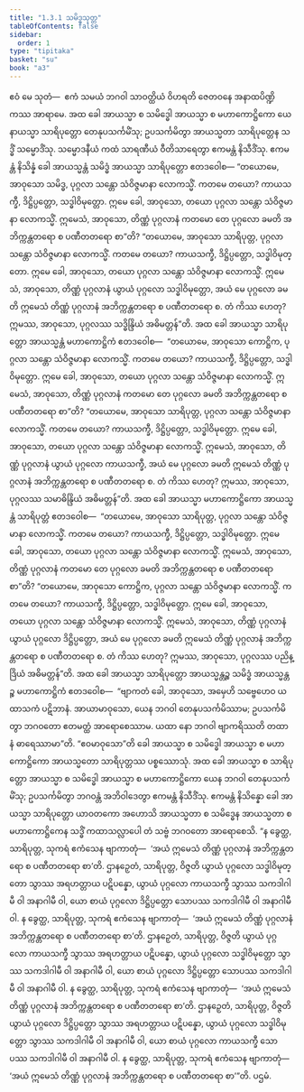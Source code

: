 ```yaml
---
title: "1.3.1 သမိဒ္ဓသုတ္တ"
tableOfContents: false
sidebar:
  order: 1
type: "tipitaka"
basket: "su"
book: "a3"
---
```



<DynamicBreadcrumb />

<Division number="21" book="a3">

<Paragraph number="93" book="a3">
ဧဝံ မေ သုတံ—  ဧကံ သမယံ ဘဂဝါ သာဝတ္ထိယံ ဝိဟရတိ ဇေတဝနေ အနာထပိဏ္ဍိကဿ အာရာမေ. အထ ခေါ အာယသ္မာ စ သမိဒ္ဓေါ အာယသ္မာ စ မဟာကောဋ္ဌိကော ယေနာယသ္မာ သာရိပုတ္တော တေနုပသင်္ကမိံသု; ဥပသင်္ကမိတွာ အာယသ္မတာ သာရိပုတ္တေန သဒ္ဓိံ သမ္မောဒိံသု. သမ္မောဒနီယံ ကထံ သာရဏီယံ ဝီတိသာရေတွာ ဧကမန္တံ နိသီဒိံသု. ဧကမန္တံ နိသိန္နံ ခေါ အာယသ္မန္တံ သမိဒ္ဓံ အာယသ္မာ သာရိပုတ္တော ဧတဒဝေါစ—
</Paragraph>

<Paragraph number="94" book="a3">
“တယောမေ, အာဝုသော သမိဒ္ဓ, ပုဂ္ဂလာ သန္တော သံဝိဇ္ဇမာနာ လောကသ္မိံ. ကတမေ တယော? ကာယသက္ခီ, ဒိဋ္ဌိပ္ပတ္တော, သဒ္ဓါဝိမုတ္တော. ဣမေ ခေါ, အာဝုသော, တယော ပုဂ္ဂလာ သန္တော သံဝိဇ္ဇမာနာ လောကသ္မိံ. ဣမေသံ, အာဝုသော, တိဏ္ဏံ ပုဂ္ဂလာနံ ကတမော တေ ပုဂ္ဂလော ခမတိ အဘိက္ကန္တတရော စ ပဏီတတရော စာ”တိ?
</Paragraph>

<Paragraph number="95" book="a3">
“တယောမေ, အာဝုသော သာရိပုတ္တ, ပုဂ္ဂလာ သန္တော သံဝိဇ္ဇမာနာ လောကသ္မိံ. ကတမေ တယော? ကာယသက္ခီ, ဒိဋ္ဌိပ္ပတ္တော, သဒ္ဓါဝိမုတ္တော. ဣမေ ခေါ, အာဝုသော, တယော ပုဂ္ဂလာ သန္တော သံဝိဇ္ဇမာနာ လောကသ္မိံ. ဣမေသံ, အာဝုသော, တိဏ္ဏံ ပုဂ္ဂလာနံ ယွာယံ ပုဂ္ဂလော သဒ္ဓါဝိမုတ္တော, အယံ မေ ပုဂ္ဂလော ခမတိ ဣမေသံ တိဏ္ဏံ ပုဂ္ဂလာနံ အဘိက္ကန္တတရော စ ပဏီတတရော စ. တံ ကိဿ ဟေတု? ဣမဿ, အာဝုသော, ပုဂ္ဂလဿ သဒ္ဓိန္ဒြိယံ အဓိမတ္တန်”တိ.
</Paragraph>

<Paragraph number="96" book="a3">
အထ ခေါ အာယသ္မာ သာရိပုတ္တော အာယသ္မန္တံ မဟာကောဋ္ဌိကံ ဧတဒဝေါစ—  “တယောမေ, အာဝုသော ကောဋ္ဌိက, ပုဂ္ဂလာ သန္တော သံဝိဇ္ဇမာနာ လောကသ္မိံ. ကတမေ တယော? ကာယသက္ခီ, ဒိဋ္ဌိပ္ပတ္တော, သဒ္ဓါဝိမုတ္တော. ဣမေ ခေါ, အာဝုသော, တယော ပုဂ္ဂလာ သန္တော သံဝိဇ္ဇမာနာ လောကသ္မိံ. ဣမေသံ, အာဝုသော, တိဏ္ဏံ ပုဂ္ဂလာနံ ကတမော တေ ပုဂ္ဂလော ခမတိ အဘိက္ကန္တတရော စ ပဏီတတရော စာ”တိ?
</Paragraph>

<Paragraph number="97" book="a3">
“တယောမေ, အာဝုသော သာရိပုတ္တ, ပုဂ္ဂလာ သန္တော သံဝိဇ္ဇမာနာ လောကသ္မိံ. ကတမေ တယော? ကာယသက္ခီ, ဒိဋ္ဌိပ္ပတ္တော, သဒ္ဓါဝိမုတ္တော. ဣမေ ခေါ, အာဝုသော, တယော ပုဂ္ဂလာ သန္တော သံဝိဇ္ဇမာနာ လောကသ္မိံ. ဣမေသံ, အာဝုသော, တိဏ္ဏံ ပုဂ္ဂလာနံ ယွာယံ ပုဂ္ဂလော ကာယသက္ခီ, အယံ မေ ပုဂ္ဂလော ခမတိ ဣမေသံ တိဏ္ဏံ ပုဂ္ဂလာနံ အဘိက္ကန္တတရော စ ပဏီတတရော စ. တံ ကိဿ ဟေတု? ဣမဿ, အာဝုသော, ပုဂ္ဂလဿ သမာဓိန္ဒြိယံ အဓိမတ္တန်”တိ.
</Paragraph>

<Paragraph number="98" book="a3">
အထ ခေါ အာယသ္မာ မဟာကောဋ္ဌိကော အာယသ္မန္တံ သာရိပုတ္တံ ဧတဒဝေါစ—  “တယောမေ, အာဝုသော သာရိပုတ္တ, ပုဂ္ဂလာ သန္တော သံဝိဇ္ဇမာနာ လောကသ္မိံ. ကတမေ တယော? ကာယသက္ခီ, ဒိဋ္ဌိပ္ပတ္တော, သဒ္ဓါဝိမုတ္တော. ဣမေ ခေါ, အာဝုသော, တယော ပုဂ္ဂလာ သန္တော သံဝိဇ္ဇမာနာ လောကသ္မိံ. ဣမေသံ, အာဝုသော, တိဏ္ဏံ ပုဂ္ဂလာနံ ကတမော တေ ပုဂ္ဂလော ခမတိ အဘိက္ကန္တတရော စ ပဏီတတရော စာ”တိ?
</Paragraph>

<Paragraph number="99" book="a3">
“တယောမေ, အာဝုသော ကောဋ္ဌိက, ပုဂ္ဂလာ သန္တော သံဝိဇ္ဇမာနာ လောကသ္မိံ. ကတမေ တယော? ကာယသက္ခီ, ဒိဋ္ဌိပ္ပတ္တော, သဒ္ဓါဝိမုတ္တော. ဣမေ ခေါ, အာဝုသော, တယော ပုဂ္ဂလာ သန္တော သံဝိဇ္ဇမာနာ လောကသ္မိံ. ဣမေသံ, အာဝုသော, တိဏ္ဏံ ပုဂ္ဂလာနံ ယွာယံ ပုဂ္ဂလော ဒိဋ္ဌိပ္ပတ္တော, အယံ မေ ပုဂ္ဂလော ခမတိ ဣမေသံ တိဏ္ဏံ ပုဂ္ဂလာနံ အဘိက္ကန္တတရော စ ပဏီတတရော စ. တံ ကိဿ ဟေတု? ဣမဿ, အာဝုသော, ပုဂ္ဂလဿ ပညိန္ဒြိယံ အဓိမတ္တန်”တိ.
</Paragraph>

<Paragraph number="100" book="a3">
အထ ခေါ အာယသ္မာ သာရိပုတ္တော အာယသ္မန္တဉ္စ သမိဒ္ဓံ အာယသ္မန္တဉ္စ မဟာကောဋ္ဌိကံ ဧတဒဝေါစ—  “ဗျာကတံ ခေါ, အာဝုသော, အမှေဟိ သဗ္ဗေဟေဝ ယထာသကံ ပဋိဘာနံ. အာယာမာဝုသော, ယေန ဘဂဝါ တေနုပသင်္ကမိဿာမ; ဥပသင်္ကမိတွာ ဘဂဝတော ဧတမတ္ထံ အာရောစေဿာမ. ယထာ နော ဘဂဝါ ဗျာကရိဿတိ တထာ နံ ဓာရေဿာမာ”တိ. “ဧဝမာဝုသော”တိ ခေါ အာယသ္မာ စ သမိဒ္ဓေါ အာယသ္မာ စ မဟာကောဋ္ဌိကော အာယသ္မတော သာရိပုတ္တဿ ပစ္စဿောသုံ. အထ ခေါ အာယသ္မာ စ သာရိပုတ္တော အာယသ္မာ စ သမိဒ္ဓေါ အာယသ္မာ စ မဟာကောဋ္ဌိကော ယေန ဘဂဝါ တေနုပသင်္ကမိံသု; ဥပသင်္ကမိတွာ ဘဂဝန္တံ အဘိဝါဒေတွာ ဧကမန္တံ နိသီဒိံသု. ဧကမန္တံ နိသိန္နော ခေါ အာယသ္မာ သာရိပုတ္တော ယာဝတကော အဟောသိ အာယသ္မတာ စ သမိဒ္ဓေန အာယသ္မတာ စ မဟာကောဋ္ဌိကေန သဒ္ဓိံ ကထာသလ္လာပေါ တံ သဗ္ဗံ ဘဂဝတော အာရောစေသိ.
</Paragraph>

<Paragraph number="101" book="a3">
“န ခွေတ္ထ, သာရိပုတ္တ, သုကရံ ဧကံသေန ဗျာကာတုံ—  ‘အယံ ဣမေသံ တိဏ္ဏံ ပုဂ္ဂလာနံ အဘိက္ကန္တတရော စ ပဏီတတရော စာ’တိ. ဌာနဉှေတံ, သာရိပုတ္တ, ဝိဇ္ဇတိ ယွာယံ ပုဂ္ဂလော သဒ္ဓါဝိမုတ္တော သွာဿ အရဟတ္တာယ ပဋိပန္နော, ယွာယံ ပုဂ္ဂလော ကာယသက္ခီ သွာဿ သကဒါဂါမီ ဝါ အနာဂါမီ ဝါ, ယော စာယံ ပုဂ္ဂလော ဒိဋ္ဌိပ္ပတ္တော သောပဿ သကဒါဂါမီ ဝါ အနာဂါမီ ဝါ.
</Paragraph>

<Paragraph number="102" book="a3">
န ခွေတ္ထ, သာရိပုတ္တ, သုကရံ ဧကံသေန ဗျာကာတုံ—  ‘အယံ ဣမေသံ တိဏ္ဏံ ပုဂ္ဂလာနံ အဘိက္ကန္တတရော စ ပဏီတတရော စာ’တိ. ဌာနဉှေတံ, သာရိပုတ္တ, ဝိဇ္ဇတိ ယွာယံ ပုဂ္ဂလော ကာယသက္ခီ သွာဿ အရဟတ္တာယ ပဋိပန္နော, ယွာယံ ပုဂ္ဂလော သဒ္ဓါဝိမုတ္တော သွာဿ သကဒါဂါမီ ဝါ အနာဂါမီ ဝါ, ယော စာယံ ပုဂ္ဂလော ဒိဋ္ဌိပ္ပတ္တော သောပဿ သကဒါဂါမီ ဝါ အနာဂါမီ ဝါ.
</Paragraph>

<Paragraph number="103" book="a3">
န ခွေတ္ထ, သာရိပုတ္တ, သုကရံ ဧကံသေန ဗျာကာတုံ—  ‘အယံ ဣမေသံ တိဏ္ဏံ ပုဂ္ဂလာနံ အဘိက္ကန္တတရော စ ပဏီတတရော စာ’တိ. ဌာနဉှေတံ, သာရိပုတ္တ, ဝိဇ္ဇတိ ယွာယံ ပုဂ္ဂလော ဒိဋ္ဌိပ္ပတ္တော သွာဿ အရဟတ္တာယ ပဋိပန္နော, ယွာယံ ပုဂ္ဂလော သဒ္ဓါဝိမုတ္တော သွာဿ သကဒါဂါမီ ဝါ အနာဂါမီ ဝါ, ယော စာယံ ပုဂ္ဂလော ကာယသက္ခီ သောပဿ သကဒါဂါမီ ဝါ အနာဂါမီ ဝါ.
</Paragraph>

<Paragraph number="104" book="a3">
န ခွေတ္ထ, သာရိပုတ္တ, သုကရံ ဧကံသေန ဗျာကာတုံ—  ‘အယံ ဣမေသံ တိဏ္ဏံ ပုဂ္ဂလာနံ အဘိက္ကန္တတရော စ ပဏီတတရော စာ’”တိ.

</Paragraph>
</Division>

<Paragraph number="105" type="center" book="a3">
ပဌမံ.
</Paragraph>